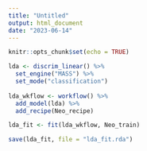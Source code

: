 ```yaml
---
title: "Untitled"
output: html_document
date: "2023-06-14"
---
```


```r
knitr::opts_chunk$set(echo = TRUE)
```

```r
lda <- discrim_linear() %>%
  set_engine("MASS") %>%
  set_mode("classification")
  
lda_wkflow <- workflow() %>%
  add_model(lda) %>%
  add_recipe(Neo_recipe)

lda_fit <- fit(lda_wkflow, Neo_train)

save(lda_fit, file = "lda_fit.rda")
```
